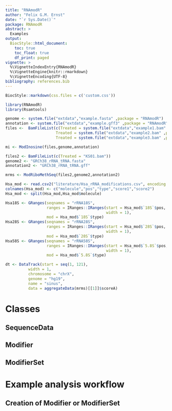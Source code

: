 ```yaml
---
title: "RNAmodR"
author: "Felix G.M. Ernst"
date: "`r Sys.Date()`"
package: RNAmodR
abstract: >
  Examples
output:
  BiocStyle::html_document:
    toc: true
    toc_float: true
    df_print: paged
vignette: >
  %\VignetteIndexEntry{RNAmodR}
  %\VignetteEngine{knitr::rmarkdown}
  %\VignetteEncoding{UTF-8}
bibliography: references.bib
---
```


```r
BiocStyle::markdown(css.files = c('custom.css'))
```

```r
library(RNAmodR)
library(Rsamtools)
```

```r
genome <- system.file("extdata","example.fasta" ,package = "RNAmodR")
annotation <- system.file("extdata","example.gff3" ,package = "RNAmodR")
files <-  BamFileList(c(Treated = system.file("extdata","example1.bam" ,package = "RNAmodR"),
                      Treated = system.file("extdata","example2.bam" ,package = "RNAmodR"),
                      Treated = system.file("extdata","example3.bam" ,package = "RNAmodR")))
```

```r
mi <- ModInosine(files,genome,annotation)
```

```r
files2 <- BamFileList(c(Treated = "KS01.bam"))
genome2 <- "GRCh38_rRNA_tRNA.fasta"
annotation2 <- "GRCh38_rRNA_tRNA.gff"
```

```r
mrms <- ModRiboMethSeq(files2,genome2,annotation2)
```


```r
Hsa_mod <- read.csv2("literature/Hsa_rRNA_modifications.csv", encoding = "UTF-8-BOM")
colnames(Hsa_mod) <- c("molecule","pos","type","score1","score2")
Hsa_mod <- split(Hsa_mod,Hsa_mod$molecule)

Hsa18S <- GRanges(seqnames = "rRNA18S",
                  ranges = IRanges::IRanges(start = Hsa_mod$`18S`$pos,
                                            width = 1),
                  mod = Hsa_mod$`18S`$type)
Hsa28S <- GRanges(seqnames = "rRNA28S",
                  ranges = IRanges::IRanges(start = Hsa_mod$`28S`$pos,
                                            width = 1),
                  mod = Hsa_mod$`28S`$type)
Hsa58S <- GRanges(seqnames = "rRNA58S",
                  ranges = IRanges::IRanges(start = Hsa_mod$`5.8S`$pos,
                                            width = 1),
                  mod = Hsa_mod$`5.8S`$type)
```


```r

dt <- DataTrack(start = seq(1, 121), 
          width = 1,
          chromosome = "chrX",
          genome = "hg19", 
          name = "sinus", 
          data = aggregateData(mrms)[[1]]$scoreA) 
```


# Classes

## SequenceData

## Modifier

## ModifierSet

# Example analysis workflow

## Creation of Modifier or ModifierSet

